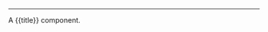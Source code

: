 

<Meta title="Components/{{title}}/Overview" />

<Title>
  @@{{monorepoName}}/{{kebab}}
</Title>

---

<ShieldRow>
  <Version
    current={version}
    url="{{repoUrl}}/tree/master/components/{{pascal}}/CHANGELOG.md"
  />
</ShieldRow>

<Description />

A {{title}} component.
